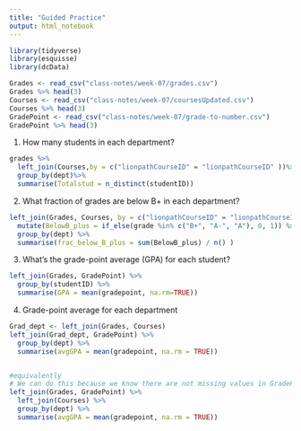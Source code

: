 ```yaml
---
title: "Guided Practice"
output: html_notebook
---
```



```r
library(tidyverse)
library(esquisse)
library(dcData)


```








```r
Grades <- read_csv("class-notes/week-07/grades.csv")
Grades %>% head(3)
Courses <- read_csv("class-notes/week-07/coursesUpdated.csv")
Courses %>% head(3)
GradePoint <- read_csv("class-notes/week-07/grade-to-number.csv")
GradePoint %>% head(3)
```


1. How many students in each department?

```r
grades %>%
  left_join(Courses,by = c("lionpathCourseID" = "lionpathCourseID" ))%>%
  group_by(dept)%>%
  summarise(Totalstud = n_distinct(studentID))
```


2. What fraction of grades are below B+ in each department?


```r
left_join(Grades, Courses, by = c("lionpathCourseID" = "lionpathCourseID")) %>%
  mutate(BelowB_plus = if_else(grade %in% c("B+", "A-", "A"), 0, 1)) %>%
  group_by(dept) %>%
  summarise(frac_below_B_plus = sum(BelowB_plus) / n() )

```

3. What's the grade-point average (GPA) for each student?


```r
left_join(Grades, GradePoint) %>%
  group_by(studentID) %>%
  summarise(GPA = mean(gradepoint, na.rm=TRUE)) 
```

4. Grade-point average for each department


```r
Grad_dept <- left_join(Grades, Courses)
left_join(Grad_dept, GradePoint) %>%
  group_by(dept) %>%
  summarise(avgGPA = mean(gradepoint, na.rm = TRUE))


#equivalently 
# We can do this because we know there are not missing values in GradePoint
left_join(Grades, GradePoint) %>%
  left_join(Courses) %>%
  group_by(dept) %>%
  summarise(avgGPA = mean(gradepoint, na.rm = TRUE))
```




